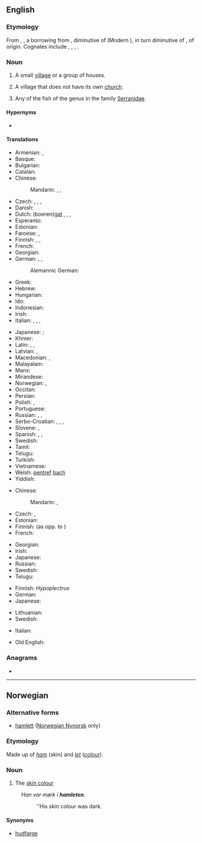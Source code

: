 {{also|Hamlet|HAMLET}}
==English==
{{wikipedia|Hamlet (place)}}

===Etymology===
From {{inh|en|enm|hamlet}}, {{m|enm|hamelet}}, a borrowing from {{der|en|fro|hamelet}}, diminutive of {{der|en|fro|hamel}} (Modern {{cog|fr|hameau}}), in turn diminutive of {{der|en|fro|ham}}, of {{etyl|gem|en}} origin. Cognates include {{cog|en|home}}, {{cog|nl|heem}}, {{cog|de|Heim}}, {{cog|ang|hām}}.

===Noun===
{{en-noun}}

# A small [[village]] or a group of houses.
# {{lb|en|British}} A village that does not have its own [[church]].
# Any of the fish of the genus {{taxlink|Hypoplectrus|genus|noshow=1}} in the family [[Serranidae]].

====Hypernyms====
* {{sense|small village}} {{l|en|settlement}}

====Translations====
{{trans-top|small village}}
* Armenian: {{t+|hy|շեն}}, {{t+|hy|գյուղակ}}
* Basque: {{t|eu|herrixka}}
* Bulgarian: {{t|bg|селце|n}}
* Catalan: {{t|ca|poblet|m}}
* Chinese:
*: Mandarin: {{t+|cmn|村莊|sc=Hani}}, {{t+|cmn|村庄|tr=cūnzhuāng|sc=Hani}}, {{t|cmn|小村|tr=xiǎocūn|sc=Hani}}
* Czech: {{t+|cs|osada|f}}, {{t+|cs|víska|f}}, {{t|cs|dědinka|f}}, {{t|cs|kolonie|f}}
* Danish: {{t+|da|landsby}}
* Dutch: (boeren)[[gat]] {{g|n}}, {{t+|nl|gehucht|n}}, {{t+|nl|negorij}}, {{t+|nl|uithoek}}
* Esperanto: {{t|eo|vilaĝeto}}
* Estonian: {{t+|et|küla}}
* Faroese: {{t|fo|bygd|f}}, {{t|fo|smábygd|f}}
* Finnish: {{t+|fi|pikkukylä}}, {{t+|fi|kyläpahanen}}, {{t|fi|taloryhmä}}
* French: {{t+|fr|hameau|m}}
* Georgian: {{t|ka|სოფელი}}
* German: {{t+|de|Weiler|m}}, {{t+|de|Dorf|n}}, {{qualifier|pejorative}} {{t+|de|Kaff|n}}
*: Alemannic German: {{t|gsw|Wihr}}
* Greek: {{t+|el|χωριουδάκι|n}}
* Hebrew: {{t|he|כפרון|m|tr=kfarón}}
* Hungarian: {{t+|hu|falucska}}
* Ido: {{t|io|vilajeto}}
* Indonesian: {{t+|id|kampung}}
* Irish: {{t|ga|gráig|f}}
* Italian: {{t+|it|casale|m}}, {{t+|it|borgata|f}}, {{t+|it|frazione|f}}, {{t+|it|borgo|m}}
{{trans-mid}}
* Japanese: {{qualifier|a small village}} {{t|ja|村落|tr=sonraku}}; {{qualifier|a group of houses}} {{t+|ja|集落|tr=shūraku}}
* Khmer: {{t|km|កូនភូមិ|sc=Khmr|tr=koon pʰuumi’}}
* Latin: {{t+|la|vīcus|m}}, {{t|la|vīculus|m}},
* Latvian: {{t+|lv|sādža|f}}, {{t|lv|ciems|m}}
* Macedonian: {{t|mk|заселок|m|sc=Cyrl}}, {{t|mk|селце|n}}
* Malayalam: {{t-needed|ml}}
* Manx: {{t|gv|balley beg|m}}
* Mirandese: {{t|mwl|aldé|f}}
* Norwegian: {{t+|no|landsby}}, {{t+|no|grend}}
* Occitan: {{t+|oc|masatge}}
* Persian: {{t+|fa|دهکده|tr=dehkade|sc=fa-Arab}}
* Polish: {{t+|pl|przysiółek|m}}, {{t+|pl|sioło|n}}
* Portuguese: {{t+|pt|aldeia|f}}
* Russian: {{t+|ru|дереву́шка|f}}, {{t+|ru|ху́тор|m}}, {{t+|ru|сельцо́|n}}
* Serbo-Croatian: {{t|sh|zaseok|m}}, {{t+|sh|naselje|n}}, {{t+|sh|seoce|n}}, {{t+|sh|zaselak|m}}
* Slovene: {{t|sl|vasica|f}}, {{t|sl|zaselek|m}}
* Spanish: {{t|es|aldehuela|f}}, {{t+|es|caserío|m}}, {{t+|es|aldea|f}}
* Swedish: {{t+|sv|by|c}}
* Tamil: {{t-needed|ta}}
* Telugu: {{t+|te|పల్లెటూరు|sc=Telu}}
* Turkish: {{t+|tr|mezra}}
* Vietnamese: {{t+|vi|xóm}}
* Welsh: [[pentref]] [[bach#Welsh|bach]] {{g|m}}
* Yiddish: {{t|yi|דערפֿל|n|tr=derfl|sc=Hebr}}
{{trans-bottom}}

{{trans-top|village without its own church}}
* Chinese:
*: Mandarin: {{t|cmn|部落無教會的小村莊|sc=Hani}}, {{t|cmn|部落无教会的小村庄|tr=bùluò wú jiāohuì de xiǎo cūnzhuāng|sc=Hani}}
* Czech: {{t+|cs|vesnička|f}}, {{t+|cs|dědina|f}}
* Estonian: {{t+|et|küla}}
* Finnish: {{t+|fi|kylä}} (as opp. to {{t+|fi|kirkonkylä}})
* French: {{t+|fr|hameau|m}}
{{trans-mid}}
* Georgian: {{t|ka|სოფელი}}
* Irish: {{t|ga|gráig|f}}
* Japanese: {{qualifier|used to describe such European villages}} {{t+|ja|小村|tr=こむら, komura|sc=Jpan}}
* Russian: {{t+|ru|ху́тор|m}}
* Swedish: {{t+|sv|by|c}}
* Telugu: {{t+|te|పల్లె|sc=Telu}}
{{trans-bottom}}

{{trans-top|fish}}
* Finnish: ''Hypoplectrus''
* German: {{t|de|Hamletbarsche}}
* Japanese: {{t|ja|ハムレット|tr=hamuretto|sc=Jpan}}
{{trans-mid}}
* Lithuanian: {{t|lt|vakos}}
* Swedish: {{t|sv|hypoplectrus}}
{{trans-bottom}}

{{checktrans-top}}
* Italian: {{t-check|it|villaggio|m}}
{{trans-mid}}
* Old English: {{t-needed|ang}}
{{trans-bottom}}

===Anagrams===
* {{anagrams|en|Lathem|Thelma|methal}}

----

==Norwegian==

===Alternative forms===
* [[hamlett]] ([[Nynorsk|Norwegian Nynorsk]] only)

===Etymology===
Made up of ''[[ham]]'' (skin) and ''[[let]]'' ([[colour]]).

===Noun===
{{head|no|noun|g=m}}

# The [[skin colour]]
: ''Han var m&oslash;rk i '''hamleten'''.''
:: ''His skin colour was dark.

====Synonyms====
* [[hudfarge]]